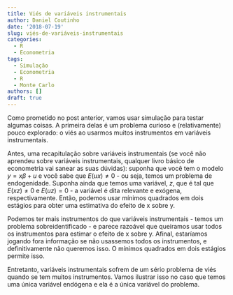 ```yaml
---
title: Viés de variáveis instrumentais
author: Daniel Coutinho
date: '2018-07-19'
slug: viés-de-variáveis-instrumentais
categories:
  - R
  - Econometria
tags:
  - Simulação
  - Econometria
  - R
  - Monte Carlo
authors: []
draft: true
---
```


Como prometido no post anterior, vamos usar simulação para testar algumas coisas. A primeira delas é um problema curioso e (relativamente) pouco explorado: o viés ao usarmos muitos instrumentos em variáveis instrumentais.

Antes, uma recapitulação sobre variáveis instrumentais (se você não aprendeu sobre variáveis instrumentais, qualquer livro básico de econometria vai sanear as suas dúvidas): suponha que você tem o modelo $y =x\beta+u$ e você sabe que $E(ux) \neq 0$ - ou seja, temos um problema de endogenidade. Suponha ainda que temos uma variável, $z$, que é tal que $E(xz) \neq 0$ e $E(uz) = 0$ - a variável é dita relevante e exógena, respectivamente. Então, podemos usar mínimos quadrados em dois estágios para obter uma estimativa do efeito de x sobre y. 

Podemos ter mais instrumentos do que variáveis instrumentais - temos um problema sobreidentificado - e parece razoável que queiramos usar todos os instrumentos para estimar o efeito de x sobre y. Afinal, estaríamos jogando fora informação se não usassemos todos os instrumentos, e definitivamente não queremos isso. O mínimos quadrados em dois estágios permite isso. 

Entretanto, variáveis instrumentais sofrem de um sério problema de viés quando se tem muitos instrumentos. Vamos ilustrar isso no caso que temos uma única variável endógena e ela é a única variável do problema.  